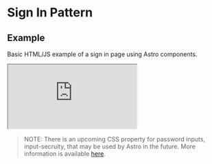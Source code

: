 
<Meta title="Astro UXDS/Patterns/Sign In" />

<style>
    {`
  .sbdocs .sbdocs-content {
    max-width: 90%;
  }
  rux-tabs {
    margin-bottom: 1rem;
  }
  .sandbox {
    width:100%; height:500px; border:0; border-radius: 4px; overflow:hidden;
  }
`}
</style>

# Sign In Pattern

## Example

Basic HTML/JS example of a sign in page using Astro components.

<iframe
    src="https://codesandbox.io/embed/rux-sign-in-template-equzg?fontsize=14&hidenavigation=1&theme=dark"
    class="sandbox"
    title="rux-sign-in-template"
    allow="accelerometer; ambient-light-sensor; camera; encrypted-media; geolocation; gyroscope; hid; microphone; midi; payment; usb; vr; xr-spatial-tracking"
    sandbox="allow-forms allow-modals allow-popups allow-presentation allow-same-origin allow-scripts"
></iframe>

> NOTE: There is an upcoming CSS property for password inputs, input-secruity, that may be used by Astro in the future. More information is available [here](https://drafts.csswg.org/css-ui/#input-security).
